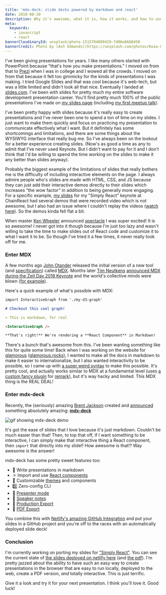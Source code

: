 ```yaml
---
title: 'mdx-deck: slide decks powered by markdown and react'
date: 2018-08-20
description: Why it's awesome, what it is, how it works, and how to use mdx-deck.
meta:
  keywords:
    - javascript
    - react
bannerCloudinaryId: unsplash/photo-1515704089429-fd06e6668458
bannerCredit: Photo by [Ash Edmonds](https://unsplash.com/photos/Koxa-GX_5zs)
---
```


I've been giving presentations for years. I like many others started with
PowerPoint because "that's how you make presentations." I moved on from that to
[Prezi](https://prezi.com) when I was in college and I wowed all the crowds. I
moved on from that because it felt too gimmicky for the kinds of presentations I
was making. I tried Google Slides and that was cool because it's web-tech, but
was a little limited and didn't look all that nice. Eventually I landed at
[slides.com](https://slides.com). I've been with slides for pretty much my
entire software development presentation career. You'll find pretty much 100% of
the public presentations I've made on
[my slides page](https://slides.com/kentcdodds) (including
[my first meetup talk](https://slides.com/kentcdodds/genie)).

I've been pretty happy with slides because it's really easy to create
presentations and I've never been one to spend a ton of time on my slides. I
just want to make them quickly and focus on practicing my presentation to
communicate effectively what I want. But it definitely has some shortcomings and
limitations, and there are some things about the WYSIWYG interface that really
bug me. So I've always been on the lookout for a better experience creating
slides. (Now's as good a time as any to admit that I've never used Keynote. But
I didn't want to pay for it and I don't think that I'd be willing to spend the
time working on the slides to make it any better than slides anyway).

Probably the biggest example of the limitations of slides that really bothers me
is the difficulty of including interactive elements on the page. I always admire
people who's slides are made with HTML, CSS, and JS because they can just add
their interactive demos directly to their slides which increases "the wow
factor" in addition to being generally more engaging. For a specific example,
[my slides](https://slides.com/kentcdodds/simply-react) for my "Simply React"
keynote at ChainReact had several demos that were recorded video which is not
awesome, but I also had an issue where I couldn't replay the videos
([watch here](https://youtu.be/M9X2qGddHkU?list=PLV5CVI1eNcJgNqzNwcs4UKrlJdhfDjshf&t=4m04s)).
So the demos kinda fell flat a bit.

When master [Ken Wheeler](https://twitter.com/ken_wheeler) announced
[spectacle](https://github.com/FormidableLabs/spectacle) I was super excited! It
is so awesome! I never got into it though because I'm just too lazy and wasn't
willing to take the time to make slides out of React code and customize it to
what I want it to be. So though I've tried it a few times, it never really took
off for me.

### Enter MDX

A few months ago [John Otander](https://twitter.com/4lpine) released the initial
version of a new tool (and
[specification](https://github.com/mdx-js/specification)) called
[MDX](https://github.com/mdx-js/mdx). Months later
[Tim Neutkens](https://twitter.com/timneutkens)
[announced MDX during the Zeit Day 2018 Keynote](https://youtu.be/yqACl3tRHNI?t=10m)
and the world's collective minds were blown
([for example](https://twitter.com/ryanflorence/status/1024522677262794752)).

Here's a quick example of what's possible with MDX:

```md
import InteractiveGraph from './my-d3-graph'

# Checkout this cool graph!

> This is markdown, for real

<InteractiveGraph />

**That's right!** We're rendering a **React Component** in Markdown!
```

There's a bunch that's awesome from this. I've been wanting something like this
for quite some time! Back when I was working on the website for
[glamorous](https://github.com/paypal/glamorous)
([glamorous.rocks](https://glamorous.rocks)), I wanted to make all the docs in
markdown to make it easier to internationalize, but I also wanted interactivity
to be possible, so I came up with
[a super weird syntax](https://github.com/kentcdodds/glamorous-website/blob/master/other/CONTRIBUTING_DOCUMENTATION.md#important-markdown-notes)
to make this possible. It's pretty cool, and actually works similar to MDX at a
fundamental level (uses
[a custom fancy plugin](https://github.com/kentcdodds/glamorous-website/blob/b2469c1dfbfed750fc01dcbe411fec307b7ae5a8/components/interactive-markdown.js#L89-L113)
for [remark](https://github.com/remarkjs/remark)), but it's way hacky and
limited. This MDX thing is the REAL DEAL!

### Enter mdx-deck

Recently, the (seriously) amazing [Brent Jackson](https://twitter.com/jxnblk)
created and [announced](https://twitter.com/jxnblk/status/1023667155324346373)
something absolutely amazing: [**mdx-deck**](https://github.com/jxnblk/mdx-deck)

![gif showing mdx-deck demo](https://camo.githubusercontent.com/c12c8d143a3509f9aa6fde5629ea0c7f78e68437/68747470733a2f2f73332e616d617a6f6e6177732e636f6d2f6a786e626c6b2f6d64782d6465636b2e676966)

It's got the ease of slides that I love because it's just markdown. Couldn't be
much easier than that! Then, to top that off, if I want something to be
interactive, I can simply make that interactive thing a React component, then
`import` that directly into my slide!! How awesome is that!? Way awesome is the
answer!

mdx-deck has some pretty sweet features too:

- 📝 Write presentations in markdown
- ⚛️ Import and use
  [React components](https://github.com/jxnblk/mdx-deck#imports)
- 💅 Customizable [themes](https://github.com/jxnblk/mdx-deck#theming) and
  components
- 0️⃣ Zero-config CLI
- 💁 [Presenter mode](https://github.com/jxnblk/mdx-deck#presenter-mode)
- 📓 [Speaker notes](https://github.com/jxnblk/mdx-deck#speaker-notes)
- 📓 [Production Export](https://github.com/jxnblk/mdx-deck#exporting)
- 📜 [PDF Export](https://github.com/jxnblk/mdx-deck#pdf-export)

You combine this with
[Netlify's amazing GitHub Integration](https://www.netlify.com/docs/continuous-deployment)
and put your slides in a GitHub project and you're off to the races with an
automatically deployed slide deck!

### Conclusion

I'm currently working on porting my slides for
["Simply React"](https://github.com/kentcdodds/simply-react). You can see the
current state of
[the slides deployed on netlify here](https://simply-react.netlify.com) (and
[the pdf](https://simply-react.netlify.com/presentation.pdf)). I'm pretty jazzed
about the ability to have such an easy way to create presentations in the
browser that are easy to run locally, deployed to the web, create a PDF version,
_and_ totally interactive. This is just terrific.

Give it a look and try it for your next presentation. I think you'll love it.
Good luck!
